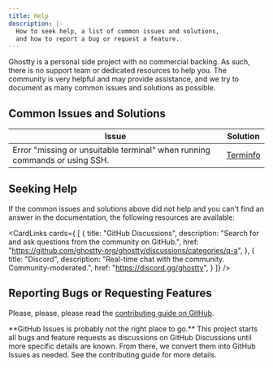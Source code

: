 ```yaml
---
title: Help
description: |-
  How to seek help, a list of common issues and solutions,
  and how to report a bug or request a feature.
---
```


Ghostty is a personal side project with no commercial backing.
As such, there is no support team or dedicated resources to help you.
The community is very helpful and may provide assistance, and
we try to document as many common issues and solutions as possible.

## Common Issues and Solutions

| Issue | Solution |
|-------|----------|
| Error "missing or unsuitable terminal" when running commands or using SSH. | [Terminfo](/docs/help/terminfo) |

## Seeking Help

If the common issues and solutions above did not help and you
can't find an answer in the documentation, the following resources
are available:

<CardLinks cards={
  [
    {
      title: "GitHub Discussions",
      description: "Search for and ask questions from the community on GitHub.",
      href: "https://github.com/ghostty-org/ghostty/discussions/categories/q-a",
    },
    {
      title: "Discord",
      description: "Real-time chat with the community. Community-moderated.",
      href: "https://discord.gg/ghostty",
    }
  ]}
/>

## Reporting Bugs or Requesting Features

Please, please, please read the [contributing guide on GitHub](https://github.com/ghostty-org/ghostty/blob/main/CONTRIBUTING.md).

<Important>
**GitHub Issues is probably not the right place to go.** This project
starts all bugs and feature requests as discussions on GitHub Discussions
until more specific details are known. From there, we convert them into
GitHub Issues as needed. See the contributing guide for more details.
</Important>

